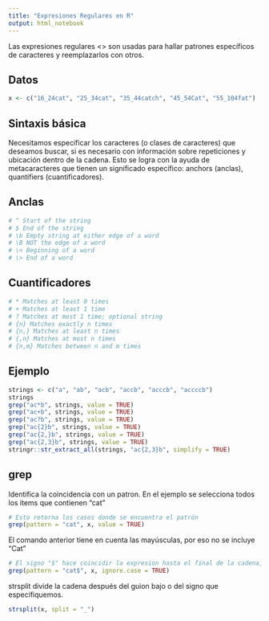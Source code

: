 ```yaml
---
title: "Expresiones Regulares en R"
output: html_notebook
---
```


Las expresiones regulares <<regex>> son usadas para hallar patrones específicos de caracteres y reemplazarlos con otros.

## Datos 
```r
x <- c("16_24cat", "25_34cat", "35_44catch", "45_54Cat", "55_104fat")
```

## Sintaxis básica
Necesitamos especificar los caracteres (o clases de caracteres) que deseamos buscar, si es necesario con información sobre repeticiones y ubicación dentro de la cadena. Esto se logra con la ayuda de metacaracteres que tienen un significado específico: anchors (anclas), quantifiers (cuantificadores).

## Anclas
```r
# ^ Start of the string
# $ End of the string
# \b Empty string at either edge of a word
# \B NOT the edge of a word
# \< Beginning of a word
# \> End of a word 
```

## Cuantificadores
```r
# * Matches at least 0 times
# + Matches at least 1 time
# ? Matches at most 1 time; optional string
# {n} Matches exactly n times
# {n,} Matches at least n times
# {,n} Matches at most n times
# {n,m} Matches between n and m times
```

## Ejemplo
```r
strings <- c("a", "ab", "acb", "accb", "acccb", "accccb")
strings
grep("ac*b", strings, value = TRUE)
grep("ac+b", strings, value = TRUE)
grep("ac?b", strings, value = TRUE)
grep("ac{2}b", strings, value = TRUE)
grep("ac{2,}b", strings, value = TRUE)
grep("ac{2,3}b", strings, value = TRUE)
stringr::str_extract_all(strings, "ac{2,3}b", simplify = TRUE)
```

## grep
Identifica la coincidencia con un patron. En el ejemplo se selecciona todos los items que contienen "cat"
```r
# Esto retorna los casos donde se encuentra el patrón
grep(pattern = "cat", x, value = TRUE)
```

El comando anterior tiene en cuenta las mayúsculas, por eso no se incluye "Cat"
```r
# El signo "$" hace coincidir la expresion hasta el final de la cadena, mientras que se ignoran las mayúsculas.
grep(pattern = "cat$", x, ignore.case = TRUE)
```

strsplit divide la cadena después del guion bajo o del signo que especifiquemos.
```r
strsplit(x, split = "_")
```

